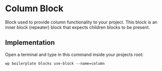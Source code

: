 
<Meta of={ComponentData} name='About' />

# Column Block

Block used to provide column functionality to your project. This block is an inner block (repeater) block that expects children blocks to be present.

## Implementation

Open a terminal and type in this command inside your projects root:

```shell
wp boilerplate blocks use-block --name=column
```
